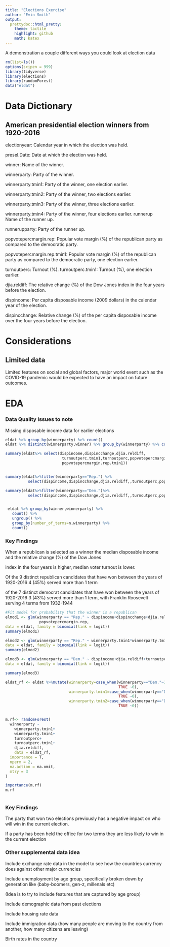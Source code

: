 ---
title: "Elections Exercise"
author: "Evin Smith"
output:
  prettydoc::html_pretty:
    theme: tactile
    highlight: github
    math: katex
---

A demonstration a couple different ways you could look at election data



```{r setup, include=FALSE}
rm(list=ls())
options(scipen = 999)
library(tidyverse)
library(elections)
library(randomForest)
data("eldat")
```

# Data Dictionary 
 
## American presidential election winners from 1920-2016

electionyear: Calendar year in which the election was held.

presel.Date: Date at which the election was held.

winner: Name of the winner.

winnerparty: Party of the winner.

winnerparty.tmin1: Party of the winner, one election earlier.

winnerparty.tmin2: Party of the winner, two elections earlier.

winnerparty.tmin3: Party of the winner, three elections earlier.

winnerparty.tmin4: Party of the winner, four elections earlier.
runnerup Name of the runner up.

runnerupparty: Party of the runner up.

popvotepercmargin.rep: Popular vote margin (%) of the republican party as compared to the
democratic party.

popvotepercmargin.rep.tmin1: Popular vote margin (%) of the republican party as compared to
the democratic party, one election earlier.

turnoutperc: Turnout (%).
turnoutperc.tmin1: Turnout (%), one election earlier.

djia.reldiff: The relative change (%) of the Dow Jones index in the four years before the election.

dispincome: Per capita disposable income (2009 dollars) in the calendar year of the election.

dispincchange: Relative change (%) of the per capita disposable income over the four years before
the election.

# Considerations 
## Limited data

Limited features on social and global factors, major world event such as the COVID-19 pandemic would be expected to have an impact on future outcomes.

# EDA

### Data Quality Issues to note 
Missing disposable income data  for earlier elections

```{r, warning=FALSE}
eldat %>% group_by(winnerparty) %>% count()
eldat %>% distinct(winnerparty,winner) %>% group_by(winnerparty) %>% count()

summary(eldat%>% select(dispincome,dispincchange,djia.reldiff,
                         turnoutperc.tmin1,turnoutperc,popvotepercmargin.rep,
                         popvotepercmargin.rep.tmin1))


summary(eldat%>%filter(winnerparty=="Rep.") %>%
          select(dispincome,dispincchange,djia.reldiff,,turnoutperc,popvotepercmargin.rep))

summary(eldat%>%filter(winnerparty=="Dem.")%>%
          select(dispincome,dispincchange,djia.reldiff,,turnoutperc,popvotepercmargin.rep))


 eldat %>% group_by(winner,winnerparty) %>%
   count() %>%
   ungroup() %>%
   group_by(number_of_terms=n,winnerparty) %>% 
   count()

```
### Key Findings 

When a republican is selected as a winner the median disposable income and the relative change (%) of the Dow Jones

index in the four years is higher, median voter turnout is lower. 

Of the 9 distinct republican candidates that have won between the years of 1920-2016 4 (45%) served more than 1 term

of the 7 distinct democrat candidates that have won between the years of 1920-2016 3 (43%) served more than 1 term,
with Franklin Roosevelt serving 4 terms from 1932-1944




```{r, warning=FALSE}
#Fit model for probability that the winner is a republican
elmod1 <- glm(winnerparty == "Rep." ~ dispincome+dispincchange+djia.reldiff+turnoutperc+
               popvotepercmargin.rep,
data = eldat, family = binomial(link = logit))
summary(elmod1)

elmod2 <- glm(winnerparty == "Rep." ~ winnerparty.tmin1*winnerparty.tmin2+winnerparty.tmin3+winnerparty.tmin4,
data = eldat, family = binomial(link = logit))
summary(elmod2)

elmod3 <- glm(winnerparty == "Dem." ~ dispincome+djia.reldiff+turnoutperc,
data = eldat, family = binomial(link = logit))

summary(elmod3)

eldat_rf <- eldat %>%mutate(winnerparty=case_when(winnerparty=="Dem."~1,
                                                  TRUE ~0),
                            winnerparty.tmin1=case_when(winnerparty=="Dem."~1,
                                                  TRUE ~0),
                            winnerparty.tmin2=case_when(winnerparty=="Dem."~1,
                                                  TRUE ~0))


m.rf<- randomForest(
  winnerparty ~ 
    winnerparty.tmin1+
    winnerparty.tmin1+
    turnoutperc+
    turnoutperc.tmin1+
    djia.reldiff,
    data = eldat_rf,
  importance = T,
  nperm = 2,
  na.action = na.omit,
  mtry = 3
)

importance(m.rf)
m.rf



```
### Key Findings 

The party that won two elections previously has a negative impact on who will win in the current election. 

If a party has been held the office for two terms they are less likely to win in the current election 

###  Other supplemental data idea

Include exchange rate data in the model to see how the countries currency does against other major currencies 

Include unemployment by age group, specifically broken down by generation like (baby-boomers, gen-z, millenals etc)

(Idea is to try to include features that are captured by age group)

Include demographic data from past elections 

Include housing rate data 

Include immigration data (how many people are moving to the country from another, how many citizens are leaving)

Birth rates in the country 







